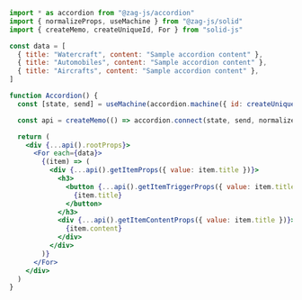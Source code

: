 ```jsx
import * as accordion from "@zag-js/accordion"
import { normalizeProps, useMachine } from "@zag-js/solid"
import { createMemo, createUniqueId, For } from "solid-js"

const data = [
  { title: "Watercraft", content: "Sample accordion content" },
  { title: "Automobiles", content: "Sample accordion content" },
  { title: "Aircrafts", content: "Sample accordion content" },
]

function Accordion() {
  const [state, send] = useMachine(accordion.machine({ id: createUniqueId() }))

  const api = createMemo(() => accordion.connect(state, send, normalizeProps))

  return (
    <div {...api().rootProps}>
      <For each={data}>
        {(item) => (
          <div {...api().getItemProps({ value: item.title })}>
            <h3>
              <button {...api().getItemTriggerProps({ value: item.title })}>
                {item.title}
              </button>
            </h3>
            <div {...api().getItemContentProps({ value: item.title })}>
              {item.content}
            </div>
          </div>
        )}
      </For>
    </div>
  )
}
```
